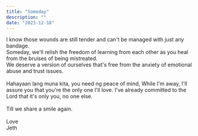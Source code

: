 ```yaml
---
title: "Someday"
description: ""
date: "2023-12-18"
---
```


I know those wounds are still tender and can't be managed with just any bandage.\
Someday, we'll relish the freedom of learning from each other as you heal from the bruises of being mistreated.\
We deserve a version of ourselves that's free from the anxiety of emotional abuse and trust issues.\
\
Hahayaan lang muna kita, you need ng peace of mind, While I'm away, I'll assure you that you're the only one I'll love. I've already committed to the Lord that it's only you, no one else.\
\
Till we share a smile again.\
\
Love\
Jeth
